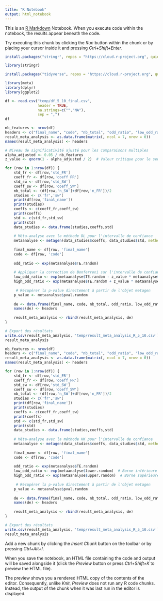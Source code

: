 ```yaml
---
title: "R Notebook"
output: html_notebook
---
```


This is an [R Markdown](http://rmarkdown.rstudio.com) Notebook. When you execute code within the notebook, the results appear beneath the code. 

Try executing this chunk by clicking the *Run* button within the chunk or by placing your cursor inside it and pressing *Ctrl+Shift+Enter*. 

```r
install.packages("stringr", repos = "https://cloud.r-project.org", quiet=TRUE)

library(stringr)

install.packages("tidyverse", repos = "https://cloud.r-project.org", quiet=TRUE,dependencies=TRUE)

library(meta)
library(dplyr)
library(ggplot2)

```



```r
df <- read.csv("temp/df_5_10_final.csv", 
               header = TRUE,
               na.strings=c("","NA"),    
               sep = ",")
df
```

```r
nb_features <- nrow(df)
headers <- c("final_name", "code", "nb_total", "odd_ratio", "low_odd_ratio", "high_odd_ratio","p_value")
result_meta_analysis <- as.data.frame(matrix(, ncol = 7, nrow = 0))
names(result_meta_analysis) <- headers

# Niveau de significativité ajusté pour les comparaisons multiples
alpha_adjusted <- 0.05 / nb_features
z_value <- qnorm(1 - alpha_adjusted / 2)  # Valeur critique pour le seuil ajusté

for (row in 1:nrow(df)) {
    std_fr <- df[row,'std_FR']
    coeff_fr <- df[row,'coeff_FR']
    std_sw <- df[row,'std_SW']
    coeff_sw <- df[row,'coeff_SW']
    nb_total <- (df[row,'n_SW']+df[row,'n_FR'])/2
    studies <- c('fr','sw')
    print(df[row,'final_name'])
    print(studies)
    coeffs <- c(coeff_fr,coeff_sw)
    print(coeffs)
    std <- c(std_fr,std_sw)
    print(std)
    data_studies <- data.frame(studies,coeffs,std)
    
    # Méta-analyse avec la méthode DL pour l'intervalle de confiance
    metaanalyse <- metagen(data_studies$coeffs, data_studies$std, method.tau = "DL")
    
    final_name <- df[row, 'final_name']
    code <- df[row, 'code']
    
    odd_ratio <- exp(metaanalyse$TE.random)
    
    # Appliquer la correction de Bonferroni sur l'intervalle de confiance
    low_odd_ratio <- exp(metaanalyse$TE.random - z_value * metaanalyse$seTE.random)
    high_odd_ratio <- exp(metaanalyse$TE.random + z_value * metaanalyse$seTE.random)
    
     # Récupérer la p-value directement à partir de l'objet metagen
    p_value <- metaanalyse$pval.random
    
    de <- data.frame(final_name, code, nb_total, odd_ratio, low_odd_ratio, high_odd_ratio,p_value)
    names(de) <- headers
    
    result_meta_analysis <- rbind(result_meta_analysis, de)
}

# Export des résultats
write.csv(result_meta_analysis, 'temp/result_meta_analysis_R_5_10.csv')
result_meta_analysis

```


```r
nb_features <- nrow(df)
headers <- c("final_name", "code", "nb_total", "odd_ratio", "low_odd_ratio", "high_odd_ratio","p_value")
result_meta_analysis <- as.data.frame(matrix(, ncol = 7, nrow = 0))
names(result_meta_analysis) <- headers

for (row in 1:nrow(df)) {
    std_fr <- df[row,'std_FR']
    coeff_fr <- df[row,'coeff_FR']
    std_sw <- df[row,'std_SW']
    coeff_sw <- df[row,'coeff_SW']
    nb_total <- (df[row,'n_SW']+df[row,'n_FR'])/2
    studies <- c('fr','sw')
    print(df[row,'final_name'])
    print(studies)
    coeffs <- c(coeff_fr,coeff_sw)
    print(coeffs)
    std <- c(std_fr,std_sw)
    print(std)
    data_studies <- data.frame(studies,coeffs,std)
    
    # Méta-analyse avec la méthode HK pour l'intervalle de confiance
    metaanalyse <- metagen(data_studies$coeffs, data_studies$std, method.tau = "SJ", method.random.ci = "HK")
    
    final_name <- df[row, 'final_name']
    code <- df[row, 'code']
    
    odd_ratio <- exp(metaanalyse$TE.random)
    low_odd_ratio <- exp(metaanalyse$lower.random)  # Borne inférieure de l'IC
    high_odd_ratio <- exp(metaanalyse$upper.random)  # Borne supérieure de l'IC
    
     # Récupérer la p-value directement à partir de l'objet metagen
    p_value <- metaanalyse$pval.random
    
    de <- data.frame(final_name, code, nb_total, odd_ratio, low_odd_ratio, high_odd_ratio,p_value)
    names(de) <- headers
    
    result_meta_analysis <- rbind(result_meta_analysis, de)
}

# Export des résultats
write.csv(result_meta_analysis, 'temp/result_meta_analysis_R_5_10.csv')
result_meta_analysis
```


Add a new chunk by clicking the *Insert Chunk* button on the toolbar or by pressing *Ctrl+Alt+I*.

When you save the notebook, an HTML file containing the code and output will be saved alongside it (click the *Preview* button or press *Ctrl+Shift+K* to preview the HTML file).

The preview shows you a rendered HTML copy of the contents of the editor. Consequently, unlike *Knit*, *Preview* does not run any R code chunks. Instead, the output of the chunk when it was last run in the editor is displayed.
